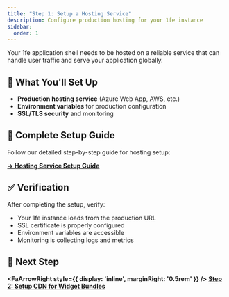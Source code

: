 ```yaml
---
title: "Step 1: Setup a Hosting Service"
description: Configure production hosting for your 1fe instance
sidebar:
  order: 1
---
```



Your 1fe application shell needs to be hosted on a reliable service that can handle user traffic and serve your application globally.

## 🎯 What You'll Set Up

<div class="prose">

- **Production hosting service** (Azure Web App, AWS, etc.)
- **Environment variables** for production configuration
- **SSL/TLS security** and monitoring

</div>

## 📖 Complete Setup Guide

Follow our detailed step-by-step guide for hosting setup:

**[→ Hosting Service Setup Guide](/how-to-guides/infrastructure-setup/hosting-setup/)**

## ✅ Verification

After completing the setup, verify:

<div class="prose">

- Your 1fe instance loads from the production URL
- SSL certificate is properly configured
- Environment variables are accessible
- Monitoring is collecting logs and metrics

</div>

## 🚀 Next Step

**<FaArrowRight style={{ display: 'inline', marginRight: '0.5rem' }} /> [Step 2: Setup CDN for Widget Bundles](/tutorials/productionize-your-1fe-instance/cdn-setup/)**
